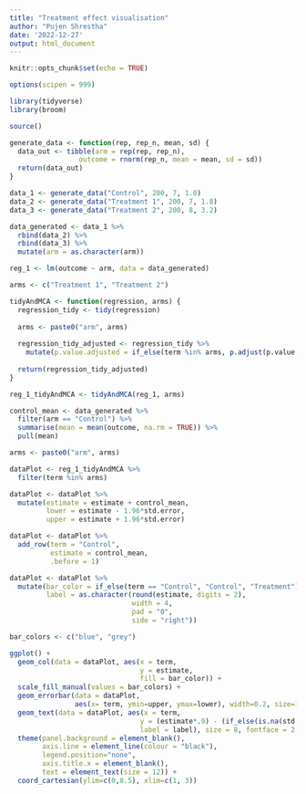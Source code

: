 ```yaml
---
title: "Treatment effect visualisation"
author: "Pujen Shrestha"
date: '2022-12-27'
output: html_document
---
```


```r
knitr::opts_chunk$set(echo = TRUE)
```

```r
options(scipen = 999)

library(tidyverse)
library(broom)

source()
```

```r
generate_data <- function(rep, rep_n, mean, sd) {
  data_out <- tibble(arm = rep(rep, rep_n),
                 outcome = rnorm(rep_n, mean = mean, sd = sd)) 
  return(data_out)
}

data_1 <- generate_data("Control", 200, 7, 1.0)
data_2 <- generate_data("Treatment 1", 200, 7, 1.8)
data_3 <- generate_data("Treatment 2", 200, 8, 3.2)

data_generated <- data_1 %>% 
  rbind(data_2) %>% 
  rbind(data_3) %>% 
  mutate(arm = as.character(arm))
```

```r
reg_1 <- lm(outcome ~ arm, data = data_generated)

arms <- c("Treatment 1", "Treatment 2")

tidyAndMCA <- function(regression, arms) {
  regression_tidy <- tidy(regression)
  
  arms <- paste0("arm", arms)
  
  regression_tidy_adjusted <- regression_tidy %>% 
    mutate(p.value.adjusted = if_else(term %in% arms, p.adjust(p.value, method = "bonferroni"), p.value))
  
  return(regression_tidy_adjusted)
}

reg_1_tidyAndMCA <- tidyAndMCA(reg_1, arms)

```

```r

control_mean <- data_generated %>% 
  filter(arm == "Control") %>%
  summarise(mean = mean(outcome, na.rm = TRUE)) %>% 
  pull(mean)

arms <- paste0("arm", arms)

dataPlot <- reg_1_tidyAndMCA %>% 
  filter(term %in% arms)

dataPlot <- dataPlot %>% 
  mutate(estimate = estimate + control_mean,
         lower = estimate - 1.96*std.error,
         upper = estimate + 1.96*std.error)

dataPlot <- dataPlot %>% 
  add_row(term = "Control",
          estimate = control_mean,
          .before = 1)

dataPlot <- dataPlot %>% 
  mutate(bar_color = if_else(term == "Control", "Control", "Treatment"),
         label = as.character(round(estimate, digits = 2),
                              width = 4,
                              pad = "0",
                              side = "right"))

bar_colors <- c("blue", "grey")

ggplot() +
  geom_col(data = dataPlot, aes(x = term,
                                y = estimate,
                                fill = bar_color)) +
  scale_fill_manual(values = bar_colors) +
  geom_errorbar(data = dataPlot,
                aes(x= term, ymin=upper, ymax=lower), width=0.2, size=1, color="orange") +
  geom_text(data = dataPlot, aes(x = term,
                                y = (estimate*.9) - (if_else(is.na(std.error),0, std.error*1.96)),
                                label = label), size = 8, fontface = 2, color = "white") +
  theme(panel.background = element_blank(),
        axis.line = element_line(colour = "black"),
        legend.position="none",
        axis.title.x = element_blank(),
        text = element_text(size = 12)) +
  coord_cartesian(ylim=c(0,8.5), xlim=c(1, 3))

```

